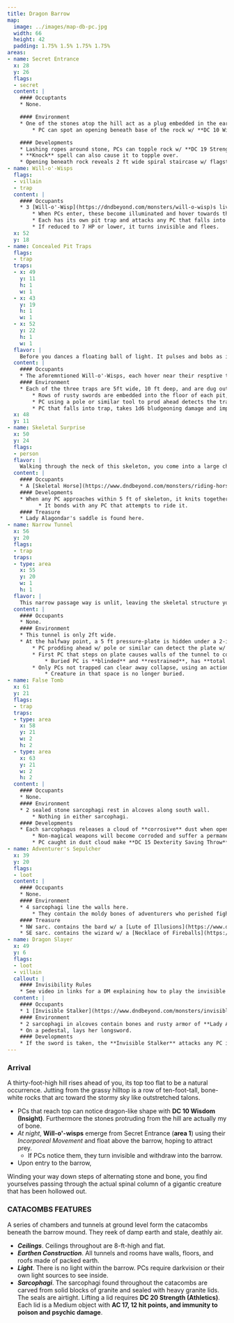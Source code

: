 ```yaml
---
title: Dragon Barrow
map:
  image: ../images/map-db-pc.jpg
  width: 66
  height: 42
  padding: 1.75% ​1.5% 1.75% 1.75%
areas:
- name: Secret Entrance
  x: 28
  y: 26
  flags:
  - secret
  content: |
    #### Occuptants
    * None.

    #### Environment
    * One of the stones atop the hill act as a plug embedded in the earth.
        * PC can spot an opening beneath base of the rock w/ **DC 10 Wisdom (Perception)**.

    #### Developments
    * Lashing ropes around stone, PCs can topple rock w/ **DC 19 Strength (Athletics)**
    * **Knock** spell can also cause it to topple over.
    * Opening beneath rock reveals 2 ft wide spiral staircase w/ flagstone steps, descending 30 ft to <a href='/adventures/doip/locations/dragon-barrow-int'>Dragon Barrow (Interior)</a>.
- name: Will-o'-Wisps
  flags:
  - villain
  - trap
  content: |
    #### Occupants
    * 3 [Will-o'-Wisp](https://dndbeyond.com/monsters/will-o-wisp)s live here.
        * When PCs enter, these become illuminated and hover towards their respective traps in the three **area 3** pit traps.
        * Each has its own pit trap and attacks any PC that falls into its trap.
        * If reduced to 7 HP or lower, it turns invisible and flees.
  x: 52
  y: 18
- name: Concealed Pit Traps
  flags:
  - trap
  traps:
  - x: 49
    y: 11
    h: 1
    w: 1
  - x: 43
    y: 19
    h: 1
    w: 1
  - x: 52
    y: 22
    h: 1
    w: 1
  flavor: |
    Before you dances a floating ball of light. It pulses and bobs as if dancing to some unheard melody. It seems curious and encouraged by your approach.
  content: |
    #### Occupants
    * The aforemntioned Will-o'-Wisps, each hover near their resptive traps, luring PCs to fall.
    #### Environment
    * Each of the three traps are 5ft wide, 10 ft deep, and are dug out of the earth.
        * Rows of rusty swords are embedded into the floor of each pit, covered by rotted pllanks of wood under a thin layer of dirt.
        * PC using a pole or similar tool to prod ahead detects the trap w/ **DC 10 Wisdom (Perception)**.
        * PC that falls into trap, takes 1d6 bludgeoning damage and impales themselves on 1d4 swords, each of which deals 1d6 piercing damage.
  x: 48
  y: 11
- name: Skeletal Surprise
  x: 50
  y: 24
  flags:
  - person
  flavor: |
    Walking through the neck of this skeleton, you come into a large chamber made from the hollowed out skull of Azdraka. You are standing inside the jaws of the beast and before you on the earthen floor lays a pile of curious bones.
  content: |
    #### Occupants
    * A [Skeletal Horse](https://www.dndbeyond.com/monsters/riding-horse) rests here.
    #### Developments
    * When any PC approaches within 5 ft of skeleton, it knits together and rises.
          * It bonds with any PC that attempts to ride it.
    #### Treasure
    * Lady Alagondar's saddle is found here.
- name: Narrow Tunnel
  x: 56
  y: 20
  flags:
  - trap
  traps:
  - type: area
    x: 55
    y: 20
    w: 1
    h: 1
  flavor: |
    This narrow passage way is unlit, leaving the skeletal structure you have been travelling so far, the dirt walls are wet.
  content: |
    #### Occupants
    * None.
    #### Environment
    * This tunnel is only 2ft wide.
    * At the halfway point, a 5 ft pressure-plate is hidden under a 2-inch-thick layer of earth.
        * PC prodding ahead w/ pole or similar can detect the plate w/ **DC 10 Wisdom (Perception)**.
        * First PC that steps on plate causes walls of the tunnel to collapse inward, burying all PCs in tunnel.
            * Buried PC is **blinded** and **restrained**, has **total cover**, and begins to **suffocate**.
        * Only PCs not trapped can clear away collapse, using an action to clear 5-ft-deep section of tunnel closest to it.
            * Creature in that space is no longer buried.
- name: False Tomb
  x: 61
  y: 21
  flags:
  - trap
  traps:
  - type: area
    x: 58
    y: 21
    w: 2
    h: 2
  - type: area
    x: 63
    y: 21
    w: 2
    h: 2
  content: |
    #### Occupants
    * None.
    #### Environment
    * 2 sealed stone sarcophagi rest in alcoves along south wall.
        * Nothing in either sarcophagi.
    #### Developments
    * Each sarcophagus releases a cloud of **corrosive** dust when opened, filling the 10-ft-by-10-ft area north of sarcophagus.
        * Non-magical weapons will become corroded and suffer a permanent **-1** to damage (weapons that reach **-5 damage** break apart).
        * PC caught in dust cloud make **DC 15 Dexterity Saving Throw**, taking 4d6 acid damage on fail; half on success. Then cloud disappears.
- name: Adventurer's Sepulcher
  x: 39
  y: 20
  flags:
  - loot
  content: |
    #### Occupants
    * None.
    #### Environment
    * 4 sarcophagi line the walls here.
        * They contain the moldy bones of adventurers who perished fighting **Azdraka** (a bard, a cleric, a fighter, and wizard).
    #### Treasure
    * NW sarc. contains the bard w/ a [Lute of Illusions](https://www.dndbeyond.com/magic-items/instrument-of-illusions).
    * SE sarc. contains the wizard w/ a [Necklace of Fireballs](https://www.dndbeyond.com/magic-items/necklace-of-fireballs).
- name: Dragon Slayer
  x: 49
  y: 6
  flags:
  - loot
  - villain
  callout: |
    #### Invisibility Rules
    * See video in links for a DM explaining how to play the invisible stalker here. https://www.youtube.com/watch?v=mpRkmypRQH8
  content: |
    #### Occupants
    * 1 [Invisible Stalker](https://www.dndbeyond.com/monsters/invisible-stalker) guards **Lady Alagondar**'s sword.
    #### Environment
    * 2 sarcophagi in alcoves contain bones and rusty armor of **Lady Alagondar** and her faithful squire. Nothing of value.
    * On a pedestal, lays her longsword.
    #### Developments
    * If the sword is taken, the **Invisible Stalker** attacks any PC in the area until sword is replaced or defeated.
---
```

### Arrival
<div className="flavor">

  A thirty-foot-high hill rises ahead of you, its top too flat to be a natural occurrence. Jutting from the grassy hilltop is a row of ten-foot-tall, bone-white rocks that arc toward the stormy sky like outstretched talons.
</div>

* PCs that reach top can notice dragon-like shape with **DC 10 Wisdom (Insight)**. Furthermore the stones protruding from the hill are actually my of bone.
* _At night_, **Will-o'-wisps** emerge from Secret Entrance (**area 1**) using their _Incorporeal Movement_ and float above the barrow, hoping to attract prey.
  * If PCs notice them, they turn invisible and withdraw into the barrow.
* Upon entry to the barrow,

<div className="flavor">

Winding your way down steps of alternating stone and bone, you find yourselves passing through the actual spinal column of a gigantic creature that has been hollowed out.
</div>

### CATACOMBS FEATURES

A series of chambers and tunnels at ground level form the catacombs beneath the barrow mound. They reek of damp earth and stale, deathly air.

* **_Ceilings_**. Ceilings throughout are 8-ft-high and flat.
* **_Earthen Construction_**. All tunnels and rooms have walls, floors, and roofs made of packed earth.
* **_Light_**. There is no light within the barrow. PCs require darkvision or their own light sources to see inside.
* **_Sarcophagi_**. The sarcophagi found throughout the catacombs are carved from solid blocks of granite and sealed with heavy granite lids. The seals are airtight. Lifting a lid requires **DC 20 Strength (Athletics)**. Each lid is a Medium object with **AC 17, 12 hit points, and immunity to poison and psychic damage**.
